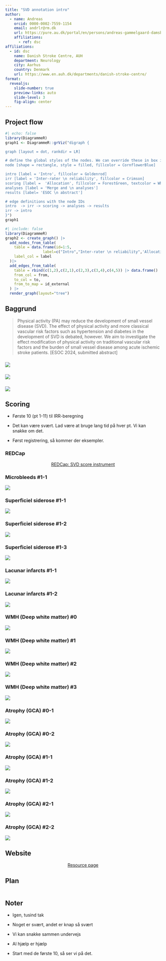 ```yaml
---
title: "SVD annotation intro"
author:
  - name: Andreas
    orcid: 0000-0002-7559-1154
    email: andrlr@rm.dk
    url: https://pure.au.dk/portal/en/persons/andreas-gammelgaard-damsbo(e3c4afce-3eba-4456-8b8b-2fd90775c87a).html
    affiliations:
      - ref: dsc
affiliations:
  - id: dsc
    name: Danish Stroke Centre, AUH
    department: Neurology
    city: Aarhus
    country: Denmark
    url: https://www.en.auh.dk/departments/danish-stroke-centre/
format:
  revealjs:
    slide-number: true
    preview-links: auto
    slide-level: 3
    fig-align: center
---
```


## Project flow

```r
#| echo: false
library(DiagrammeR)
graph1 <- DiagrammeR::grViz("digraph {

graph [layout = dot, rankdir = LR]

# define the global styles of the nodes. We can override these in box if we wish
node [shape = rectangle, style = filled, fillcolor = CornflowerBlue]

intro [label = 'Intro', fillcolor = Goldenrod]
irr [label = 'Inter-rater \n reliability', fillcolor = Crimson]
scoring [label =  'Allocation', fillcolor = ForestGreen, textcolor = White]
analyses [label = 'Merge and \n analyses']
results [label= 'ESOC \n abstract']

# edge definitions with the node IDs
intro  -> irr -> scoring -> analyses -> results
irr -> intro
}")
graph1
```

```r
#| include: false
library(DiagrammeR)
graph2 <- create_graph() |> 
  add_nodes_from_table(
    table = data.frame(id=1:5,
                 label=c("Intro","Inter-rater \n reliability",'Allocation','Merge and \n analyses','ESOC \n abstract')),
    label_col = label
  )|> 
  add_edges_from_table(
    table = rbind(c(1,2),c(2,1),c(2,3),c(3,4),c(4,5)) |> data.frame() |> setNames(c("from","to")),
    from_col = from,
    to_col = to,
    from_to_map = id_external
  ) |> 
  render_graph(layout="tree")

```

## Baggrund

> Physical activity (PA) may reduce the development of small vessel
> disease (SVD). The effect of physical activity and more classical
> vascular risk factors such as hypertension and diabetes in the
> development of SVD is debated, however. We aim to investigate the
> effect modification of physical activity on traditional vascular risk
> factors and the burden of small vessel disease among acute ischemic
> stroke patients. \[ESOC 2024, submitted abstract\]

### 

![](images/strive1-ex.png)

### 

![](images/strive1.png)

### 

![](images/strive2.png)

## Scoring

-   Første 10 (pt 1-11) til IRR-beregning

-   Det kan være svært. Lad være at bruge lang tid på hver pt. Vi kan
    snakke om det.

-   Først registrering, så kommer der eksempler.

### REDCap

::: {style="text-align: center; margin-top: 1em"}
[REDCap: SVD score
instrument](https://redcap.au.dk/redcap_v13.7.21/DataEntry/record_status_dashboard.php?pid=8420){preview-link="false"
style="text-align: center" target="_blank"}
:::

### Microbleeds #1-1

![](images/microbleed1_1.png)

### Superficiel siderose #1-1

![](images/siderosis1.png)

### Superficiel siderose #1-2

![](images/siderosis2.png)

### Superficiel siderose #1-3

![](images/siderosis3.png)

### Lacunar infarcts #1-1

![](images/lacune1_1.png)

### Lacunar infarcts #1-2

![](images/lacune1_2.png)

### WMH (Deep white matter) #0

![](images/wmh0_1.png)

### WMH (Deep white matter) #1

![](images/wmh1_1.png)

### WMH (Deep white matter) #2

![](images/wmh2_1.png)

### WMH (Deep white matter) #3

![](images/wmh3_1.png)

### Atrophy (GCA) #0-1

![](images/gca0_1.png)

### Atrophy (GCA) #0-2

![](images/gca0_2.png)

### Atrophy (GCA) #1-1

![](images/gca1_1.png)

### Atrophy (GCA) #1-2

![](images/gca1_2.png)

### Atrophy (GCA) #2-1

![](images/gca2_1.png)

### Atrophy (GCA) #2-2

![](images/gca2_2.png)

## Website

::: {style="text-align: center; margin-top: 1em"}
[Resource
page](https://agdamsbo.github.io/cSVD-burden-annotation-and-analysis-project/){preview-link="true"
style="text-align: center"}
:::

## Plan

```r
```

## Noter

-   Igen, tusind tak

-   Noget er svært, andet er knap så svært

-   Vi kan snakke sammen undervejs

-   Al hjælp er hjælp

-   Start med de første 10, så ser vi på det.
